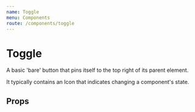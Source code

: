 ```yaml
---
name: Toggle
menu: Components
route: /components/toggle
---
```



# Toggle

A basic 'bare' button that pins itself to the top right of its parent element.

It typically contains an Icon that indicates changing a component's state.

<Playground>
  <Toggle>
    <IconClose color={colors.neutral[20]} />
  </Toggle>
</Playground>

## Props

<PropsTable of={Toggle} />
